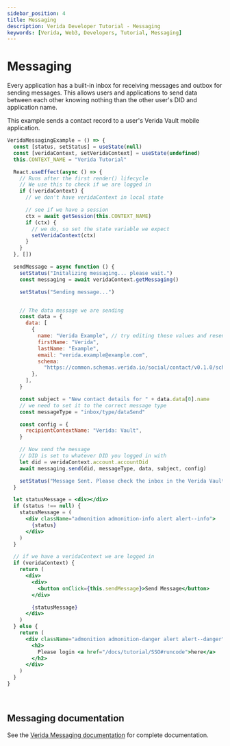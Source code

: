 ```yaml
---
sidebar_position: 4
title: Messaging
description: Verida Developer Tutorial - Messaging
keywords: [Verida, Web3, Developers, Tutorial, Messaging]
---
```


# Messaging

Every application has a built-in inbox for receiving messages and outbox for sending messages.
This allows users and applications to send data between each other knowing nothing than the other user's DID and application name.

This example sends a contact record to a user's Verida Vault mobile application.

```jsx live
VeridaMessagingExample = () => {
  const [status, setStatus] = useState(null)
  const [veridaContext, setVeridaContext] = useState(undefined)
  this.CONTEXT_NAME = "Verida Tutorial"

  React.useEffect(async () => {
    // Runs after the first render() lifecycle
    // We use this to check if we are logged in
    if (!veridaContext) {
      // we don't have veridaContext in local state

      // see if we have a session
      ctx = await getSession(this.CONTEXT_NAME)
      if (ctx) {
        // we do, so set the state variable we expect
        setVeridaContext(ctx)
      }
    }
  }, [])

  sendMessage = async function () {
    setStatus("Initalizing messaging... please wait.")
    const messaging = await veridaContext.getMessaging()

    setStatus("Sending message...")


    // The data message we are sending
    const data = {
      data: [
        {
          name: "Verida Example", // try editing these values and resend the message
          firstName: "Verida",
          lastName: "Example",
          email: "verida.example@example.com",
          schema:
            "https://common.schemas.verida.io/social/contact/v0.1.0/schema.json",
        },
      ],
    }

    const subject = "New contact details for " + data.data[0].name
    // we need to set it to the correct message type
    const messageType = "inbox/type/dataSend"

    const config = {
      recipientContextName: "Verida: Vault",
    }

    // Now send the message
    // DID is set to whatever DID you logged in with
    let did = veridaContext.account.accountDid
    await messaging.send(did, messageType, data, subject, config)

    setStatus("Message Sent. Please check the inbox in the Verida Vault")
  }

  let statusMessage = <div></div>
  if (status !== null) {
    statusMessage = (
      <div className="admonition admonition-info alert alert--info">
        {status}
      </div>
    )
  }

  // if we have a veridaContext we are logged in
  if (veridaContext) {
    return (
      <div>
        <div>
          <button onClick={this.sendMessage}>Send Message</button>
        </div>

        {statusMessage}
      </div>
    )
  } else {
    return (
      <div className="admonition admonition-danger alert alert--danger">
        <h2>
          Please login <a href="/docs/tutorial/SSO#runcode">here</a>
        </h2>
      </div>
    )
  }
}
```

<!-- this is a target so we can link to the end of the code block -->

<a name="runcode">&nbsp;</a>

## Messaging documentation

See the [Verida Messaging documentation](/client-sdk/messaging.md) for complete documentation.
